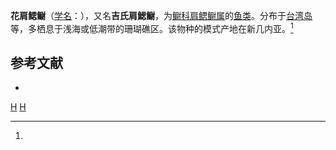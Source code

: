 {{Speciesbox 
| taxon = Omobranchus germaini
| authority = (Sauvage, 1883)<ref name='id8061'>{{cite web| url =http://www.bioinfo.cn/db05/BjdwSpecies.php?action=view&id=8061| title =花肩鳃鳚| work =《中国动物物种编目数据库》| publisher =中国科学院微生物研究所| author =中国科学院动物研究所| accessdate =2009-04-16| deadurl =yes| archiveurl =https://web.archive.org/web/20160305065734/http://www.bioinfo.cn/db05/BjdwSpecies.php?action=view&id=8061| archivedate =2016-03-05}}</ref>
}}

'''花肩鳃鳚'''（[[学名|学名]]：{{lang|la|''Omobranchus germaini''}}），又名'''吉氏肩鰓鳚'''，为[[鳚科|鳚科]][[肩鳃鳚属|肩鳃鳚属]]的[[鱼类|鱼类]]。分布于[[台湾岛|台湾岛]]等，多栖息于浅海或低潮带的珊瑚礁区。该物种的模式产地在新几内亚。<ref name='id8061'/>

== 参考文献 ==
{{reflist}}
* {{TaiBNET| zh=吉氏肩鰓鳚 | id=381437 | binomial=Omobranchus germaini | authority=Sauvage, 1883 | var= | accessdate=2013-01-24}}
{{Taxonbar}}

[[Category:肩鳃鳚属|H]]
[[Category:1883年描述的魚類|H]]